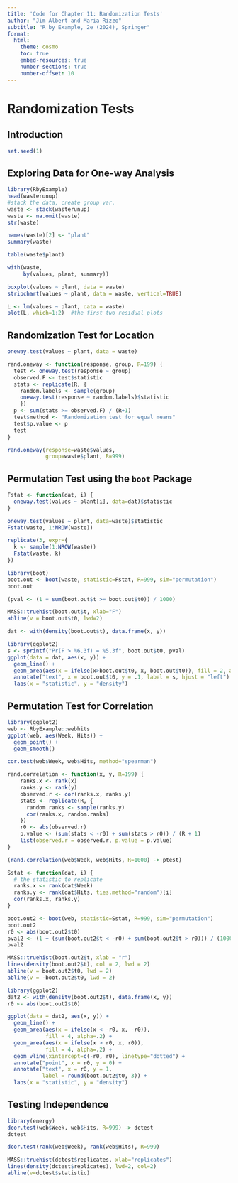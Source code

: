 ```yaml
---
title: 'Code for Chapter 11: Randomization Tests'
author: "Jim Albert and Maria Rizzo"
subtitle: "R by Example, 2e (2024), Springer"
format:
  html:
    theme: cosmo
    toc: true
    embed-resources: true
    number-sections: true
    number-offset: 10
---
```


# Randomization Tests

## Introduction

```r
set.seed(1)
```

## Exploring Data for One-way Analysis


```r
library(RbyExample)
head(wasterunup)
#stack the data, create group var.
waste <- stack(wasterunup) 
waste <- na.omit(waste)
str(waste)
```

```r
names(waste)[2] <- "plant"
summary(waste)
```

```r
table(waste$plant)
```

```r
with(waste,
     by(values, plant, summary))
```

```r
boxplot(values ~ plant, data = waste)
stripchart(values ~ plant, data = waste, vertical=TRUE)
```

```r
L <- lm(values ~ plant, data = waste)
plot(L, which=1:2)  #the first two residual plots
```

## Randomization Test for Location

```r
oneway.test(values ~ plant, data = waste)
```

```r
rand.oneway <- function(response, group, R=199) {
  test <- oneway.test(response ~ group)
  observed.F <- test$statistic
  stats <- replicate(R, {
    random.labels <- sample(group)
    oneway.test(response ~ random.labels)$statistic
    })
  p <- sum(stats >= observed.F) / (R+1)
  test$method <- "Randomization test for equal means"
  test$p.value <- p
  test
}
```

```r
rand.oneway(response=waste$values, 
            group=waste$plant, R=999)
```

## Permutation Test using the `boot` Package

```r
Fstat <- function(dat, i) {
  oneway.test(values ~ plant[i], data=dat)$statistic
}
```

```r
oneway.test(values ~ plant, data=waste)$statistic
Fstat(waste, 1:NROW(waste))
```

```r
replicate(3, expr={
  k <- sample(1:NROW(waste))
  Fstat(waste, k)
})
```

```r
library(boot)
boot.out <- boot(waste, statistic=Fstat, R=999, sim="permutation")
boot.out
```

```r
(pval <- (1 + sum(boot.out$t >= boot.out$t0)) / 1000)
```

```r
MASS::truehist(boot.out$t, xlab="F")
abline(v = boot.out$t0, lwd=2)
```

```r
dat <- with(density(boot.out$t), data.frame(x, y))
```

```r
library(ggplot2)
s <- sprintf("Pr(F > %6.3f) = %5.3f", boot.out$t0, pval)
ggplot(data = dat, aes(x, y)) + 
  geom_line() +
  geom_area(aes(x = ifelse(x>boot.out$t0, x, boot.out$t0)), fill = 2, alpha = .2) + 
  annotate("text", x = boot.out$t0, y = .1, label = s, hjust = "left") +
  labs(x = "statistic", y = "density")
```

## Permutation Test for Correlation

```r
library(ggplot2)
web <- RbyExample::webhits
ggplot(web, aes(Week, Hits)) +
  geom_point() +
  geom_smooth()
```

```r
cor.test(web$Week, web$Hits, method="spearman")
```

```r
rand.correlation <- function(x, y, R=199) {
    ranks.x <- rank(x)
    ranks.y <- rank(y)
    observed.r <- cor(ranks.x, ranks.y)
    stats <- replicate(R, {
      random.ranks <- sample(ranks.y)
      cor(ranks.x, random.ranks)
    })
    r0 <- abs(observed.r)
    p.value <- (sum(stats < -r0) + sum(stats > r0)) / (R + 1)
    list(observed.r = observed.r, p.value = p.value)
}
```

```r
(rand.correlation(web$Week, web$Hits, R=1000) -> ptest)
```

```r
Sstat <- function(dat, i) {
  # the statistic to replicate
  ranks.x <- rank(dat$Week)
  ranks.y <- rank(dat$Hits, ties.method="random")[i]
  cor(ranks.x, ranks.y)
}
```

```r
boot.out2 <- boot(web, statistic=Sstat, R=999, sim="permutation")
boot.out2
r0 <- abs(boot.out2$t0)
pval2 <- (1 + (sum(boot.out2$t < -r0) + sum(boot.out2$t > r0))) / (1000)
pval2
```

```r
MASS::truehist(boot.out2$t, xlab = "r")
lines(density(boot.out2$t), col = 2, lwd = 2)
abline(v = boot.out2$t0, lwd = 2)
abline(v = -boot.out2$t0, lwd = 2)
```

```r
library(ggplot2)
dat2 <- with(density(boot.out2$t), data.frame(x, y))
r0 <- abs(boot.out2$t0)
```

```r
ggplot(data = dat2, aes(x, y)) + 
  geom_line() + 
  geom_area(aes(x = ifelse(x < -r0, x, -r0)), 
            fill = 4, alpha=.2) +
  geom_area(aes(x = ifelse(x > r0, x, r0)), 
            fill = 4, alpha=.2) +
  geom_vline(xintercept=c(-r0, r0), linetype="dotted") +
  annotate("point", x = r0, y = 0) +
  annotate("text", x = r0, y = 1, 
           label = round(boot.out2$t0, 3)) +
  labs(x = "statistic", y = "density")
```

## Testing Independence


```r
library(energy)
dcor.test(web$Week, web$Hits, R=999) -> dctest
dctest
```

```r
dcor.test(rank(web$Week), rank(web$Hits), R=999)
```

```r
MASS::truehist(dctest$replicates, xlab="replicates")
lines(density(dctest$replicates), lwd=2, col=2)
abline(v=dctest$statistic)
```

